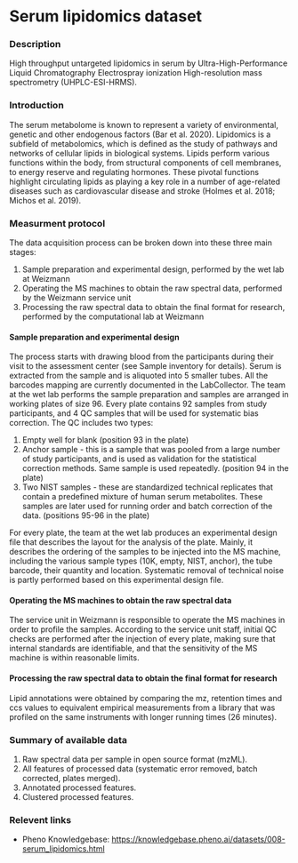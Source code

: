 # Serum lipidomics dataset

### Description
High throughput untargeted lipidomics in serum by Ultra-High-Performance Liquid Chromatography Electrospray ionization High-resolution mass spectrometry (UHPLC-ESI-HRMS).

### Introduction
The serum metabolome is known to represent a variety of environmental, genetic and other endogenous factors (Bar et al. 2020). Lipidomics is a subfield of metabolomics, which is defined as the study of pathways and networks of cellular lipids in biological systems. Lipids perform various functions within the body, from structural components of cell membranes, to energy reserve and regulating hormones. These pivotal functions highlight circulating lipids as playing a key role in a number of age-related diseases such as cardiovascular disease and stroke (Holmes et al. 2018; Michos et al. 2019).

### Measurment protocol
The data acquisition process can be broken down into these three main stages:
1. Sample preparation and experimental design, performed by the wet lab at Weizmann
2. Operating the MS machines to obtain the raw spectral data, performed by the Weizmann service unit
3. Processing the raw spectral data to obtain the final format for research, performed by the computational lab at Weizmann

#### Sample preparation and experimental design

The process starts with drawing blood from the participants during their visit to the assessment center (see Sample inventory for details). Serum is extracted from the sample and is aliquoted into 5 smaller tubes. All the barcodes mapping are currently documented in the LabCollector.
The team at the wet lab performs the sample preparation and samples are arranged in working plates of size 96.
Every plate contains 92 samples from study participants, and 4 QC samples that will be used for systematic bias correction. The QC includes two types:
1. Empty well for blank (position 93 in the plate)
2. Anchor sample - this is a sample that was pooled from a large number of study participants, and is used as validation for the statistical correction methods. Same sample is used repeatedly. (position 94 in the plate)
3. Two NIST samples - these are standardized technical replicates that contain a predefined mixture of human serum metabolites. These samples are later used for running order and batch correction of the data. (positions 95-96 in the plate)

For every plate, the team at the wet lab produces an experimental design file that describes the layout for the analysis of the plate. Mainly, it describes the ordering of the samples to be injected into the MS machine, including the various sample types (10K, empty, NIST, anchor), the tube barcode, their quantity and location. Systematic removal of technical noise is partly performed based on this experimental design file.

#### Operating the MS machines to obtain the raw spectral data

The service unit in Weizmann is responsible to operate the MS machines in order to profile the samples. According to the service unit staff, initial QC checks are performed after the injection of every plate, making sure that internal standards are identifiable, and that the sensitivity of the MS machine is within reasonable limits.

#### Processing the raw spectral data to obtain the final format for research

Lipid annotations were obtained by comparing the mz, retention times and ccs values to equivalent empirical measurements from a library that was profiled on the same instruments with longer running times (26 minutes).

### Summary of available data
1. Raw spectral data per sample in open source format (mzML).
2. All features of processed data (systematic error removed, batch corrected, plates merged).
3. Annotated processed features.
4. Clustered processed features.

### Relevent links
* Pheno Knowledgebase: https://knowledgebase.pheno.ai/datasets/008-serum_lipidomics.html

